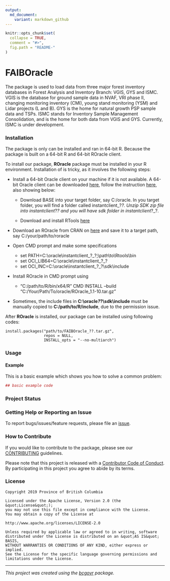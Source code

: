 ```yaml
---
output:
  md_document:
    variant: markdown_github
---
```


```r
knitr::opts_chunk$set(
  collapse = TRUE,
  comment = "#>",
  fig.path = "README-"
)
```

<!-- Add a project state badge
See https://github.com/BCDevExchange/Our-Project-Docs/blob/master/discussion/projectstates.md
If you have bcgovr installed and you use RStudio, click the 'Insert BCDevex Badge' Addin. -->

# FAIBOracle

The package is used to load data from three major forest inventory databases in Forest Analysis and Inventory Branch: VGIS, GYS and ISMC. VGIS is the database for ground sample data in NVAF, VRI phase II, changing monitoring inventory (CMI), young stand monitoring (YSM) and Lidar projects (L and B). GYS is the home for natural growth PSP sample data and TSPs. ISMC stands for Inventory Sample Management Consolidation, and is the home for both data from VGIS and GYS. Currently, ISMC is under development. 


### Installation
The package is only can be installed and ran in 64-bit R. Because the package is built on a 64-bit R and 64-bit ROracle client.

To install our package, **ROracle** package must be installed in your R environment. Installation of \code{ROracle} is tricky, as it involves the following steps:

 * Install a 64-bit Oracle client on your machine if it is not available. A 64-bit Oracle client can be downloaded [here](http://www.oracle.com/technetwork/database/database-technologies/instant-client/downloads/index.html), follow the instruction [here](https://technology.amis.nl/2017/08/23/r-and-the-oracle-database-using-dplyr-dbplyr-with-roracle-on-windows-10/), also showing below:
 
   - Download BASE into your target folder, say C:/oracle. In you target folder, you will find a folder called instantclient_?_?. Unzip SDK zip file into instantclient_?_? and you will have sdk folder in instantclient_?_?.
 
   - Download and install RTools [here](https://cran.r-project.org/bin/windows/Rtools/)
 
 * Download an ROracle from CRAN on [here](https://cran.r-project.org/web/packages/ROracle/index.html) and save it to a target path, say C:/your/path/to/roracle
 
 * Open CMD prompt and make some specifications
     + set PATH=C:\\oracle\\instantclient_?_?;\\path\\to\\Rtools\\bin
     + set OCI_LIB64=C:\\oracle\\instantclient_?_?
     + set OCI_INC=C:\\oracle\\instantclient_?_?\\sdk\\include
 * Install ROracle in CMD prompt using
     + "C:/path/to/R/bin/x64/R" CMD INSTALL --build "C:/Your/Path/To/oracle/ROracle_1.1-10.tar.gz"
 * Sometimes, the include files in **C:\\oracle\instantclient_?_?\\sdk\\include** must be manually copied to **C:/path/to/R/include**, due to the permission issue.
 
After **ROracle** is installed, our package can be installed using following codes:
```
install.packages("path/to/FAIBOracle_??.tar.gz",
                 repos = NULL, 
                 INSTALL_opts = "--no-multiarch")
```


### Usage

#### Example

This is a basic example which shows you how to solve a common problem:

```r
## basic example code
```

### Project Status

### Getting Help or Reporting an Issue

To report bugs/issues/feature requests, please file an [issue](https://github.com/bcgov/FAIBOracle/issues/).

### How to Contribute

If you would like to contribute to the package, please see our 
[CONTRIBUTING](CONTRIBUTING.md) guidelines.

Please note that this project is released with a [Contributor Code of Conduct](CODE_OF_CONDUCT.md). By participating in this project you agree to abide by its terms.

### License

```
Copyright 2019 Province of British Columbia

Licensed under the Apache License, Version 2.0 (the &quot;License&quot;);
you may not use this file except in compliance with the License.
You may obtain a copy of the License at

http://www.apache.org/licenses/LICENSE-2.0

Unless required by applicable law or agreed to in writing, software distributed under the License is distributed on an &quot;AS IS&quot; BASIS,
WITHOUT WARRANTIES OR CONDITIONS OF ANY KIND, either express or implied.
See the License for the specific language governing permissions and limitations under the License.
```

---
*This project was created using the [bcgovr](https://github.com/bcgov/bcgovr) package.* 
